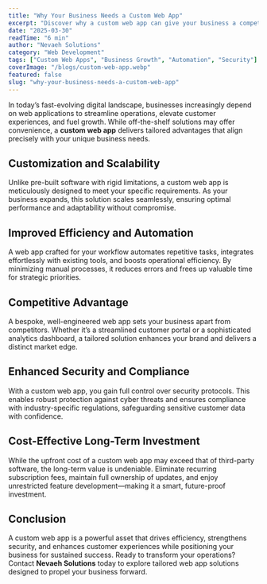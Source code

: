 ```yaml
---
title: "Why Your Business Needs a Custom Web App"
excerpt: "Discover why a custom web app can give your business a competitive edge."
date: "2025-03-30"
readTime: "6 min"
author: "Nevaeh Solutions"
category: "Web Development"
tags: ["Custom Web Apps", "Business Growth", "Automation", "Security"]
coverImage: "/blogs/custom-web-app.webp"
featured: false
slug: "why-your-business-needs-a-custom-web-app"
---
```


In today’s fast-evolving digital landscape, businesses increasingly depend on web applications to streamline operations, elevate customer experiences, and fuel growth. While off-the-shelf solutions may offer convenience, a <strong>custom web app</strong> delivers tailored advantages that align precisely with your unique business needs.

## Customization and Scalability

Unlike pre-built software with rigid limitations, a custom web app is meticulously designed to meet your specific requirements. As your business expands, this solution scales seamlessly, ensuring optimal performance and adaptability without compromise.

## Improved Efficiency and Automation

A web app crafted for your workflow automates repetitive tasks, integrates effortlessly with existing tools, and boosts operational efficiency. By minimizing manual processes, it reduces errors and frees up valuable time for strategic priorities.

## Competitive Advantage

A bespoke, well-engineered web app sets your business apart from competitors. Whether it’s a streamlined customer portal or a sophisticated analytics dashboard, a tailored solution enhances your brand and delivers a distinct market edge.

## Enhanced Security and Compliance

With a custom web app, you gain full control over security protocols. This enables robust protection against cyber threats and ensures compliance with industry-specific regulations, safeguarding sensitive customer data with confidence.

## Cost-Effective Long-Term Investment

While the upfront cost of a custom web app may exceed that of third-party software, the long-term value is undeniable. Eliminate recurring subscription fees, maintain full ownership of updates, and enjoy unrestricted feature development—making it a smart, future-proof investment.

## Conclusion

A custom web app is a powerful asset that drives efficiency, strengthens security, and enhances customer experiences while positioning your business for sustained success. Ready to transform your operations? Contact <strong>Nevaeh Solutions</strong> today to explore tailored web app solutions designed to propel your business forward.
